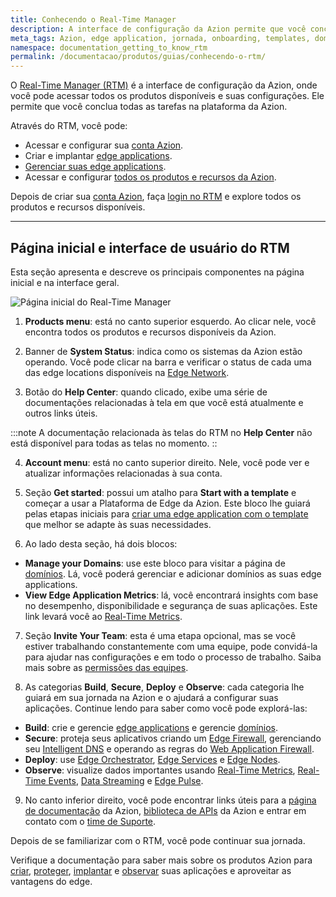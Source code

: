 ```yaml
---
title: Conhecendo o Real-Time Manager
description: A interface de configuração da Azion permite que você conclua todas as tarefas na plataforma.
meta_tags: Azion, edge application, jornada, onboarding, templates, domínios, tráfego
namespace: documentation_getting_to_know_rtm
permalink: /documentacao/produtos/guias/conhecendo-o-rtm/
---
```


O [Real-Time Manager (RTM)](https://manager.azion.com/) é a interface de configuração da Azion, onde você pode acessar todos os produtos disponíveis e suas configurações. Ele permite que você conclua todas as tarefas na plataforma da Azion.

Através do RTM, você pode:

- Acessar e configurar sua [conta Azion](/pt-br/documentacao/produtos/gestao-de-contas/criar-conta/).
- Criar e implantar [edge applications](/pt-br/documentacao/produtos/edge-application/).
- [Gerenciar suas edge applications](/pt-br/documentacao/produtos/guias/build/definir-configuracoes-principais/).
- Acessar e configurar [todos os produtos e recursos da Azion](/pt-br/documentacao/).

Depois de criar sua [conta Azion](/pt-br/documentacao/produtos/gestao-de-contas/criar-conta/), faça [login no RTM](https://manager.azion.com/) e explore todos os produtos e recursos disponíveis.

---

## Página inicial e interface de usuário do RTM

Esta seção apresenta e descreve os principais componentes na página inicial e na interface geral.

![Página inicial do Real-Time Manager](public/assets/docs/images/uploads/getting-to-know-rtm.png)

1. **Products menu**: está no canto superior esquerdo. Ao clicar nele, você encontra todos os produtos e recursos disponíveis da Azion.

2. Banner de **System Status**: indica como os sistemas da Azion estão operando. Você pode clicar na barra e verificar o status de cada uma das edge locations disponíveis na [Edge Network](https://www.azion.com/pt-br/produtos/edge-network/).

3. Botão do **Help Center**: quando clicado, exibe uma série de documentações relacionadas à tela em que você está atualmente e outros links úteis.

:::note
A documentação relacionada às telas do RTM no **Help Center** não está disponível para todas as telas no momento.
::

4. **Account menu**: está no canto superior direito. Nele, você pode ver e atualizar informações relacionadas à sua conta.

5. Seção **Get started**: possui um atalho para **Start with a template** e começar a usar a Plataforma de Edge da Azion. Este bloco lhe guiará pelas etapas iniciais para [criar uma edge application com o template](/pt-br/documentacao/produtos/comecar-com-um-template/) que melhor se adapte às suas necessidades.

6. Ao lado desta seção, há dois blocos:
- **Manage your Domains**: use este bloco para visitar a página de [domínios](/pt-br/documentacao/produtos/edge-application/domains/). Lá, você poderá gerenciar e adicionar domínios as suas edge applications.
- **View Edge Application Metrics**: lá, você encontrará insights com base no desempenho, disponibilidade e segurança de suas aplicações. Este link levará você ao [Real-Time Metrics](/pt-br/documentacao/produtos/real-time-metrics/).

7. Seção **Invite Your Team**: esta é uma etapa opcional, mas se você estiver trabalhando constantemente com uma equipe, pode convidá-la para ajudar nas configurações e em todo o processo de trabalho. Saiba mais sobre as [permissões das equipes](/pt-br/documentacao/produtos/gestao-de-contas/teams-permissions/).

8. As categorias **Build**, **Secure**, **Deploy** e **Observe**: cada categoria lhe guiará em sua jornada na Azion e o ajudará a configurar suas aplicações. Continue lendo para saber como você pode explorá-las:

- **Build**: crie e gerencie [edge applications](/pt-br/documentacao/produtos/edge-application/) e gerencie [domínios](/pt-br/documentacao/produtos/edge-application/domains/).
- **Secure**: proteja seus aplicativos criando um [Edge Firewall](/pt-br/documentacao/produtos/edge-firewall/), gerenciando seu [Intelligent DNS](/pt-br/documentacao/produtos/intelligent-dns/) e operando as regras do [Web Application Firewall](/pt-br/documentacao/produtos/edge-firewall/web-application-firewall/).
- **Deploy**: use [Edge Orchestrator](/pt-br/documentacao/produtos/edge-orchestrator/), [Edge Services](/pt-br/documentacao/produtos/edge-orchestrator/edge-services/) e [Edge Nodes](/pt-br/documentacao/produtos/edge-orchestrator/edge-node/).
- **Observe**: visualize dados importantes usando [Real-Time Metrics](/pt-br/documentacao/produtos/real-time-metrics/), [Real-Time Events](/pt-br/documentacao/produtos/real-time-events/), [Data Streaming](/pt-br/documentacao/produtos/data-streaming/) e [Edge Pulse](pt-br/documentacao/produtos/edge-pulse/).

9. No canto inferior direito, você pode encontrar links úteis para a [página de documentação](/pt-br/documentacao/) da Azion, [biblioteca de APIs](https://api.azion.com/) da Azion e entrar em contato com o [time de Suporte](https://tickets.azion.com/en/support/login).

Depois de se familiarizar com o RTM, você pode continuar sua jornada.

Verifique a documentação para saber mais sobre os produtos Azion para [criar](/pt-br/documentacao/produtos/build/), [proteger](/pt-br/documentacao/produtos/secure/), [implantar](/pt-br/documentacao/produtos/deploy/) e [observar](/pt-br/documentacao/produtos/observe/) suas aplicações e aproveitar as vantagens do edge.

